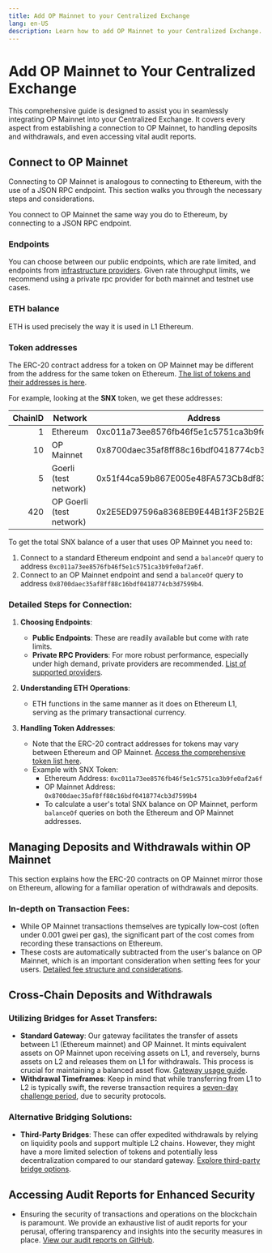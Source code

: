 ```yaml
---
title: Add OP Mainnet to your Centralized Exchange
lang: en-US
description: Learn how to add OP Mainnet to your Centralized Exchange.
---
```

# Add OP Mainnet to Your Centralized Exchange

This comprehensive guide is designed to assist you in seamlessly integrating OP Mainnet into your Centralized Exchange. It covers every aspect from establishing a connection to OP Mainnet, to handling deposits and withdrawals, and even accessing vital audit reports.

## Connect to OP Mainnet


Connecting to OP Mainnet is analogous to connecting to Ethereum, with the use of a JSON RPC endpoint. This section walks you through the necessary steps and considerations.

You connect to OP Mainnet the same way you do to Ethereum, by connecting to a JSON RPC endpoint.

### Endpoints

You can choose between our public endpoints, which are rate limited, and endpoints from [infrastructure providers](/chain/networks). Given rate throughput limits, we recommend using a private rpc provider for both mainnet and testnet use cases.

### ETH balance

ETH is used precisely the way it is used in L1 Ethereum.

### Token addresses

The ERC-20 contract address for a token on OP Mainnet may be different from the address for the same token on Ethereum. [The list of tokens and their addresses is here](https://static.optimism.io/optimism.tokenlist.json).

For example, looking at the **SNX** token, we get these addresses:

| ChainID | Network                  | Address                                    |
| ------: | ------------------------ | ------------------------------------------ |
|       1 | Ethereum                 | 0xc011a73ee8576fb46f5e1c5751ca3b9fe0af2a6f |
|      10 | OP Mainnet               | 0x8700daec35af8ff88c16bdf0418774cb3d7599b4 |
|       5 | Goerli (test network)    | 0x51f44ca59b867E005e48FA573Cb8df83FC7f7597 |
|     420 | OP Goerli (test network) | 0x2E5ED97596a8368EB9E44B1f3F25B2E813845303 |

To get the total SNX balance of a user that uses OP Mainnet you need to:

1.  Connect to a standard Ethereum endpoint and send a `balanceOf` query to address `0xc011a73ee8576fb46f5e1c5751ca3b9fe0af2a6f`.
2.  Connect to an OP Mainnet endpoint and send a `balanceOf` query to address `0x8700daec35af8ff88c16bdf0418774cb3d7599b4`.


### Detailed Steps for Connection:

1. **Choosing Endpoints**: 
   - **Public Endpoints**: These are readily available but come with rate limits.
   - **Private RPC Providers**: For more robust performance, especially under high demand, private providers are recommended. [List of supported providers](/chain/op-networks).

2. **Understanding ETH Operations**: 
   - ETH functions in the same manner as it does on Ethereum L1, serving as the primary transactional currency.

3. **Handling Token Addresses**:
   - Note that the ERC-20 contract addresses for tokens may vary between Ethereum and OP Mainnet. [Access the comprehensive token list here](https://static.optimism.io/optimism.tokenlist.json).
   - Example with SNX Token:
     - Ethereum Address: `0xc011a73ee8576fb46f5e1c5751ca3b9fe0af2a6f`
     - OP Mainnet Address: `0x8700daec35af8ff88c16bdf0418774cb3d7599b4`
     - To calculate a user's total SNX balance on OP Mainnet, perform `balanceOf` queries on both the Ethereum and OP Mainnet addresses.

## Managing Deposits and Withdrawals within OP Mainnet

This section explains how the ERC-20 contracts on OP Mainnet mirror those on Ethereum, allowing for a familiar operation of withdrawals and deposits.

### In-depth on Transaction Fees:
- While OP Mainnet transactions themselves are typically low-cost (often under 0.001 gwei per gas), the significant part of the cost comes from recording these transactions on Ethereum.
- These costs are automatically subtracted from the user's balance on OP Mainnet, which is an important consideration when setting fees for your users. [Detailed fee structure and considerations](/stack/transaction-fees/overview).

## Cross-Chain Deposits and Withdrawals

### Utilizing Bridges for Asset Transfers:
- **Standard Gateway**: Our gateway facilitates the transfer of assets between L1 (Ethereum mainnet) and OP Mainnet. It mints equivalent assets on OP Mainnet upon receiving assets on L1, and reversely, burns assets on L2 and releases them on L1 for withdrawals. This process is crucial for maintaining a balanced asset flow. [Gateway usage guide](https://app.optimism.io/bridge).
- **Withdrawal Timeframes**: Keep in mind that while transferring from L1 to L2 is typically swift, the reverse transaction requires a [seven-day challenge period](https://help.optimism.io/hc/en-us/articles/4411895558171), due to security protocols.

### Alternative Bridging Solutions:
- **Third-Party Bridges**: These can offer expedited withdrawals by relying on liquidity pools and support multiple L2 chains. However, they might have a more limited selection of tokens and potentially less decentralization compared to our standard gateway. [Explore third-party bridge options](https://www.optimism.io/apps/bridges).

## Accessing Audit Reports for Enhanced Security

- Ensuring the security of transactions and operations on the blockchain is paramount. We provide an exhaustive list of audit reports for your perusal, offering transparency and insights into the security measures in place. [View our audit reports on GitHub](https://github.com/ethereum-optimism/optimism/tree/develop/docs/security-reviews).

